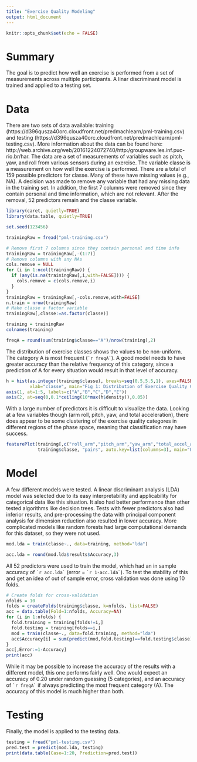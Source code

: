 ```yaml
---
title: "Exercise Quality Modeling"
output: html_document
---
```


```r
knitr::opts_chunk$set(echo = FALSE)
```

# Summary
The goal is to predict how well an exercise is performed from a set of measurements across multiple participants. A linar discriminant model is trained and applied to a testing set.

# Data
There are two sets of data available: training (https://d396qusza40orc.cloudfront.net/predmachlearn/pml-training.csv) and testing (https://d396qusza40orc.cloudfront.net/predmachlearn/pml-testing.csv). More information about the data can be found here: http://web.archive.org/web/20161224072740/http:/groupware.les.inf.puc-rio.br/har. The data are a set of measurements of variables such as pitch, yaw, and roll from various sensors during an exercise. The variable classe is a measurement on how well the exercise is performed. There are a total of 159 possible predictors for classe. Many of these have missing values (e.g., NA). A decision was made to remove any variable that had any missing data in the training set. In addition, the first 7 columns were removed since they contain personal and time information, which are not relevant. After the removal, 52 predictors remain and the classe variable.

```r
library(caret, quietly=TRUE)
library(data.table, quietly=TRUE)

set.seed(123456)

trainingRaw = fread("pml-training.csv")

# Remove first 7 columns since they contain personal and time info
trainingRaw = trainingRaw[,-(1:7)]
# Remove columns with any NAs
cols.remove = NULL
for (i in 1:ncol(trainingRaw)) {
  if (any(is.na(trainingRaw[,i,with=FALSE]))) {
    cols.remove = c(cols.remove,i)
  }
}
trainingRaw = trainingRaw[,-cols.remove,with=FALSE]
n.train = nrow(trainingRaw)
# Make classe a factor variable
trainingRaw[,classe:=as.factor(classe)]

training = trainingRaw
colnames(training)
```

```r
freqA = round(sum(training$classe=="A")/nrow(training),2)
```

The distribution of exercise classes shows the values to be non-uniform. The category A is most frequent (`` `r freqA` ``). A good model needs to have greater accuracy than the relative frequency of this category, since a prediction of A for every situation would result in that level of accuracy.

```r
h = hist(as.integer(training$classe), breaks=seq(0.5,5.5,1), axes=FALSE,
         xlab="classe", main="Fig 1: Distribution of Exercise Quality Category")
axis(1, at=1:5, labels=c("A","B","C","D","E"))
axis(2, at=seq(0,0.1*ceiling(10*max(h$density)),0.05))
```

With a large number of predictors it is difficult to visualize the data. Looking at a few variables though (arm roll, pitch, yaw, and total acceleration), there does appear to be some clustering of the exercise quality categores in different regions of the phase space, meaning that classification may have success.

```r
featurePlot(training[,c("roll_arm","pitch_arm","yaw_arm","total_accel_arm")],
            training$classe, "pairs", auto.key=list(columns=3), main="Fig 2: Pairs Plot of Select Predictors")
```

# Model
A few different models were tested. A linear discriminant analysis (LDA) model was selected due to its easy interpretability and applicability for categorical data like this situation. It also had better performance than other tested algorithms like decision trees. Tests with fewer predictors also had inferior results, and pre-processing the data with principal component analysis for dimension reduction also resulted in lower accuracy. More complicated models like random forests had large computational demands for this dataset, so they were not used.

```r
mod.lda = train(classe~., data=training, method="lda")
```
```r
acc.lda = round(mod.lda$results$Accuracy,3)
```
All 52 predictors were used to train the model, which had an in sample accuracy of `` `r acc.lda` `` (error = `` `r 1-acc.lda` ``). To test the stability of this and get an idea of out of sample error, cross validation was done using 10 folds.

```r
# Create folds for cross-validation
nfolds = 10
folds = createFolds(training$classe, k=nfolds, list=FALSE)
acc = data.table(Fold=1:nfolds, Accuracy=NA)
for (i in 1:nfolds) {
  fold.training = training[folds!=i,]
  fold.testing = training[folds==i,]
  mod = train(classe~., data=fold.training, method="lda")
  acc$Accuracy[i] = sum(predict(mod,fold.testing)==fold.testing$classe)/nrow(fold.testing)
}
acc[,Error:=1-Accuracy]
print(acc)
```

While it may be possible to increase the accuracy of the results with a different model, this one performs fairly well. One would expect an accuracy of 0.20 under random guessing (5 categories), and an accuracy of `` `r freqA` `` if always predicting the most frequent category (A). The accuracy of this model is much higher than both.

# Testing
Finally, the model is applied to the testing data.

```r
testing = fread("pml-testing.csv")
pred.test = predict(mod.lda, testing)
print(data.table(Case=1:20, Prediction=pred.test))
```



